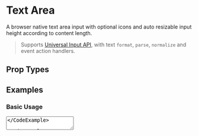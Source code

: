 

# Text Area

A browser native text area input with optional icons and auto resizable input height according to content length.

> Supports [Universal Input API](/docs/ui/inputs#universal-input-api), with text `format`, `parse`, `normalize` and event action handlers.

## Prop Types

<PropsTable component={TextArea} />

## Examples

### Basic Usage

<CodeExample>
  <TextArea />
</CodeExample>

<CodeExample desc='Via Universal Input'>
  <Input type='textarea' />
</CodeExample>

### Input Customisation

<CodeExample desc='Label & Placeholder Text'>
  <View>
    <TextArea label='Label' placeholder='Placeholder' />
  </View>
</CodeExample>

<CodeExample desc='Icon at the Start'>
  <TextArea icon='edit' placeholder='Placeholder' />
</CodeExample>

<CodeExample desc='Icon at the End'>
  <TextArea iconEnd='copy' placeholder='Placeholder' />
</CodeExample>

### Input Sizes

<CodeExample>
  <View className='gap'>
    <TextArea className='font-smallest' placeholder='smallest' />
    <TextArea className='font-smaller' placeholder='smaller' />
    <TextArea className='font-small' placeholder='small' />
    <TextArea placeholder='base' />
    <TextArea className='font-large' placeholder='large' />
    <TextArea className='font-larger' placeholder='larger' />
    <TextArea className='font-largest' placeholder='largest' />
  </View>
</CodeExample>

<CodeExample desc='Single Row Text Area'>
  <TextArea rows={1} value='rows={1}' />
</CodeExample>

<CodeExample desc='Automatically Resize Rows to Fit Content Height'>
  <TextArea resize value='Add new lines to resize...' />
</CodeExample>

<CodeExample desc='Compact Text Area Width'>
  <TextArea compact value='Compact' />
</CodeExample>

### Input States

<CodeExample desc='Disabled'>
  <TextArea disabled value='disabled' />
</CodeExample>

<CodeExample desc='Read only'>
  <TextArea readonly value='readonly' />
</CodeExample>

<CodeExample desc='Loading'>
  <TextArea loading value='loading' />
</CodeExample>

### Input Values

<CodeExample desc='Default Text Content'>
  <TextArea defaultValue='Default Value' />
</CodeExample>

<CodeExample desc='Controlled State'>
  <TextArea controlledValue value='Controlled Value' />
</CodeExample>

<CodeExample desc='Hybrid State (uncontrolled, but updates on `value` changes)'>
  {() => {
    const [value, set] = useState('Uncontrolled Synced Value')
    return (
      <View className='center gap'>
        <TextArea value={value} />
        <Button onClick={() => set('Updated ' + timeSince(start) + ' ago')}>
          👆🏽 Update
        </Button>
      </View>
    )
  }}
</CodeExample>

### Event Handlers

<CodeExample desc='On Change Callback'>
  <TextArea placeholder='Edit to fire event' onChange={(e, value) => alert(
    ips('onChange(\n  event: Event,\n  value: {value},\n  name?: string,\n  self: object,\n) {}', {value})
  )} />
</CodeExample>

<CodeExample desc='On Focus Callback'>
  <TextArea placeholder='Focus to fire event' onFocus={(e, value) => {
    // cannot alert() because after alert input gets focus again
    console.log(ips('onFocus(\n  event: Event,\n  value: {value},\n  name?: string,\n  self: object,\n) {}', {value}))
  }} />
</CodeExample>

<CodeExample desc='On Blur Callback'>
  <TextArea placeholder='Blur to fire event' onBlur={(e, value) => alert(
    ips('onBlur(\n  event: Event,\n  value: {value},\n  name?: string,\n  self: object,\n) {}', {value})
  )} />
</CodeExample>

<CodeExample desc='On Remove Callback'>
  <TextArea value='Click the cross icon to clear text content' onRemove={(e, value) => alert(
    ips('onRemove(\n  event: Event,\n  value: {value},\n  name?: string,\n  self: object,\n) {}', {value})
  )} />
</CodeExample>

To add validation error message or tooltip, use [Universal TextArea Input](/docs/ui/inputs/Input).
